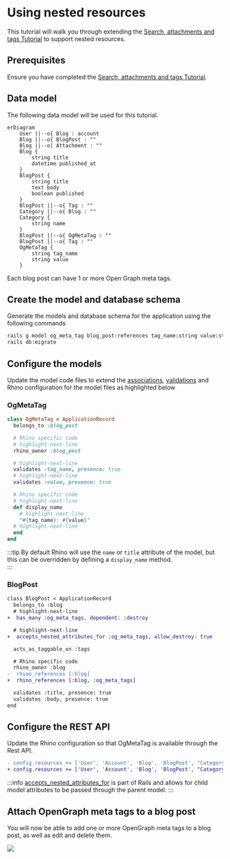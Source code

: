 # Using nested resources

This tutorial will walk you through extending the [Search, attachments and tags Tutorial](./advanced) to support nested resources.

## Prerequisites

Ensure you have completed the [Search, attachments and tags Tutorial](./advanced).

## Data model

The following data model will be used for this tutorial.

```mermaid
erDiagram
    User ||--o{ Blog : account
    Blog ||--o{ BlogPost : ""
    Blog ||--o| Attachment : ""
    Blog {
        string title
        datetime published_at
    }
    BlogPost {
        string title
        text body
        boolean published
    }
    BlogPost ||--o{ Tag : ""
    Category ||--o{ Blog : ""
    Category {
        string name
    }
    BlogPost ||--o{ OgMetaTag : ""
    BlogPost ||--o{ Tag : ""
    OgMetaTag {
        string tag_name
        string value
    }
```

Each blog post can have 1 or more Open Graph meta tags.

## Create the model and database schema

Generate the models and database schema for the application using the following commands

```bash
rails g model og_meta_tag blog_post:references tag_name:string value:string
rails db:migrate
```

## Configure the models

Update the model code files to extend the [associations](https://guides.rubyonrails.org/association_basics.html), [validations](https://guides.rubyonrails.org/active_record_validations.html) and Rhino configuration for the model files as highlighted below

### OgMetaTag

```ruby title="app/models/og_meta_tag.rb"
class OgMetaTag < ApplicationRecord
  belongs_to :blog_post

  # Rhino specific code
  # highlight-next-line
  rhino_owner :blog_post

  # highlight-next-line
  validates :tag_name, presence: true
  # highlight-next-line
  validates :value, presence: true

  # Rhino specific code
  # highlight-next-line
  def display_name
    # highlight-next-line
    "#{tag_name}: #{value}"
  # highlight-next-line
  end
end
```

:::tip
By default Rhino will use the `name` or `title` attribute of the model, but this can be overridden by defining a `display_name` method.  
:::

### BlogPost

```diff title="app/models/blog_post.rb"
class BlogPost < ApplicationRecord
  belongs_to :blog
  # highlight-next-line
+  has_many :og_meta_tags, dependent: :destroy

  # highlight-next-line
+  accepts_nested_attributes_for :og_meta_tags, allow_destroy: true

  acts_as_taggable_on :tags

  # Rhino specific code
  rhino_owner :blog
-  rhino_references [:blog]
+  rhino_references [:blog, :og_meta_tags]

  validates :title, presence: true
  validates :body, presence: true
end
```

## Configure the REST API

Update the Rhino configuration so that OgMetaTag is available through the Rest API.

```diff title="config/initializers/rhino.rb"
- config.resources += ['User', 'Account', 'Blog', 'BlogPost', "Category"]
+ config.resources += ['User', 'Account', 'Blog', 'BlogPost', "Category", "OgMetaTag"]
```

:::info
[accepts_nested_attributes_for](https://api.rubyonrails.org/classes/ActiveRecord/NestedAttributes/ClassMethods.html#method-i-accepts_nested_attributes_for) is part of Rails and allows for child model attributes to be passed through the parent model.
:::

## Attach OpenGraph meta tags to a blog post

You will now be able to add one or more OpenGraph meta tags to a blog post, as well as edit and delete them.

![](/img/tutorial_nested_og_meta_tags.png)
